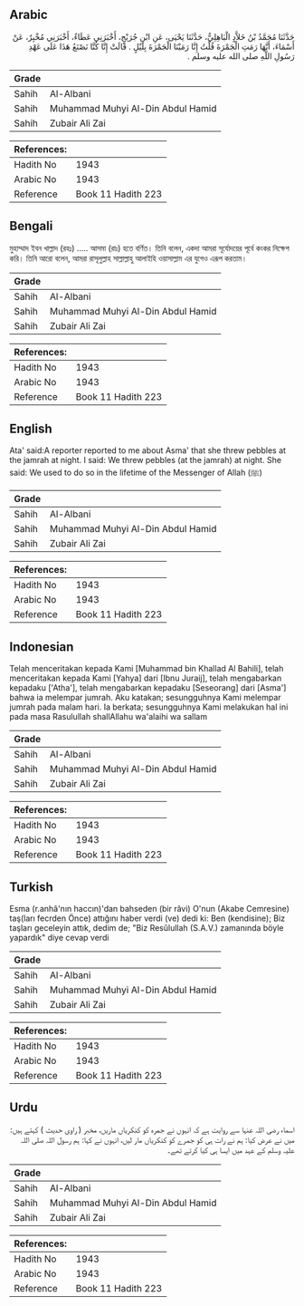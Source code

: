 ## Arabic


<div dir="rtl" lang="ar" style={{fontSize:'larger',backgroundColor:'#f8f9fa',padding:20}}>
حَدَّثَنَا مُحَمَّدُ بْنُ خَلاَّدٍ الْبَاهِلِيُّ، حَدَّثَنَا يَحْيَى، عَنِ ابْنِ جُرَيْجٍ، أَخْبَرَنِي عَطَاءٌ، أَخْبَرَنِي مُخْبِرٌ، عَنْ أَسْمَاءَ، أَنَّهَا رَمَتِ الْجَمْرَةَ قُلْتُ إِنَّا رَمَيْنَا الْجَمْرَةَ بِلَيْلٍ ‏.‏ قَالَتْ إِنَّا كُنَّا نَصْنَعُ هَذَا عَلَى عَهْدِ رَسُولِ اللَّهِ صلى الله عليه وسلم ‏.‏
</div>
<div style={{backgroundColor:'#f8f9fa',padding:20, marginBottom: 10}}><table> <thead> <tr> <th>Grade</th> <th></th> </tr> </thead> <tbody> <tr><td>Sahih</td><td>Al-Albani</td></tr><tr><td>Sahih</td><td>Muhammad Muhyi Al-Din Abdul Hamid</td></tr><tr><td>Sahih</td><td>Zubair Ali Zai</td></tr></tbody></table><table> <thead> <tr> <th>References:</th> <th></th> </tr> </thead> <tbody><tr><td>Hadith No</td><td>1943</td></tr><tr><td>Arabic No</td><td>1943</td></tr><tr><td>Reference</td><td>Book 11 Hadith 223</td></tr></tbody></table></div>

## Bengali


<div dir="ltr" lang="bn" style={{fontSize:'larger',backgroundColor:'#f8f9fa',padding:20}}>
মুহাম্মাদ ইবন খাল্লাদ (রহঃ) ..... আসমা (রাঃ) হতে বর্ণিত। তিনি বলেন, একদা আমরা সূর্যোদয়ের পূর্বে কংকর নিক্ষেপ করি। তিনি আরো বলেন, আমরা রাসূলুল্লাহ সাল্লাল্লাহু আলাইহি ওয়াসাল্লাম এর যুগেও এরূপ করতাম।
</div>
<div style={{backgroundColor:'#f8f9fa',padding:20, marginBottom: 10}}><table> <thead> <tr> <th>Grade</th> <th></th> </tr> </thead> <tbody> <tr><td>Sahih</td><td>Al-Albani</td></tr><tr><td>Sahih</td><td>Muhammad Muhyi Al-Din Abdul Hamid</td></tr><tr><td>Sahih</td><td>Zubair Ali Zai</td></tr></tbody></table><table> <thead> <tr> <th>References:</th> <th></th> </tr> </thead> <tbody><tr><td>Hadith No</td><td>1943</td></tr><tr><td>Arabic No</td><td>1943</td></tr><tr><td>Reference</td><td>Book 11 Hadith 223</td></tr></tbody></table></div>

## English


<div dir="ltr" lang="en" style={{fontSize:'larger',backgroundColor:'#f8f9fa',padding:20}}>
Ata' said:A reporter reported to me about Asma' that she threw pebbles at the jamrah at night. I said: We threw pebbles (at the jamrah) at night. She said: We used to do so in the lifetime of the Messenger of Allah (ﷺ)
</div>
<div style={{backgroundColor:'#f8f9fa',padding:20, marginBottom: 10}}><table> <thead> <tr> <th>Grade</th> <th></th> </tr> </thead> <tbody> <tr><td>Sahih</td><td>Al-Albani</td></tr><tr><td>Sahih</td><td>Muhammad Muhyi Al-Din Abdul Hamid</td></tr><tr><td>Sahih</td><td>Zubair Ali Zai</td></tr></tbody></table><table> <thead> <tr> <th>References:</th> <th></th> </tr> </thead> <tbody><tr><td>Hadith No</td><td>1943</td></tr><tr><td>Arabic No</td><td>1943</td></tr><tr><td>Reference</td><td>Book 11 Hadith 223</td></tr></tbody></table></div>

## Indonesian


<div dir="ltr" lang="id" style={{fontSize:'larger',backgroundColor:'#f8f9fa',padding:20}}>
Telah menceritakan kepada Kami [Muhammad bin Khallad Al Bahili], telah menceritakan kepada Kami [Yahya] dari [Ibnu Juraij], telah mengabarkan kepadaku ['Atha'], telah mengabarkan kepadaku [Seseorang] dari [Asma'] bahwa ia melempar jumrah. Aku katakan; sesungguhnya Kami melempar jumrah pada malam hari. Ia berkata; sesungguhnya Kami melakukan hal ini pada masa Rasulullah shallAllahu wa'alaihi wa sallam
</div>
<div style={{backgroundColor:'#f8f9fa',padding:20, marginBottom: 10}}><table> <thead> <tr> <th>Grade</th> <th></th> </tr> </thead> <tbody> <tr><td>Sahih</td><td>Al-Albani</td></tr><tr><td>Sahih</td><td>Muhammad Muhyi Al-Din Abdul Hamid</td></tr><tr><td>Sahih</td><td>Zubair Ali Zai</td></tr></tbody></table><table> <thead> <tr> <th>References:</th> <th></th> </tr> </thead> <tbody><tr><td>Hadith No</td><td>1943</td></tr><tr><td>Arabic No</td><td>1943</td></tr><tr><td>Reference</td><td>Book 11 Hadith 223</td></tr></tbody></table></div>

## Turkish


<div dir="ltr" lang="tr" style={{fontSize:'larger',backgroundColor:'#f8f9fa',padding:20}}>
Esma (r.anhâ'nın haccın)'dan bahseden (bir râvi) O'nun (Akabe Cemresine) taş(ları fecrden Önce) attığını haber verdi (ve) dedi ki: Ben (kendisine); Biz taşları geceleyin attık, dedim de; "Biz Resûlullah (S.A.V.) zamanında böyle yapardık" diye cevap verdi
</div>
<div style={{backgroundColor:'#f8f9fa',padding:20, marginBottom: 10}}><table> <thead> <tr> <th>Grade</th> <th></th> </tr> </thead> <tbody> <tr><td>Sahih</td><td>Al-Albani</td></tr><tr><td>Sahih</td><td>Muhammad Muhyi Al-Din Abdul Hamid</td></tr><tr><td>Sahih</td><td>Zubair Ali Zai</td></tr></tbody></table><table> <thead> <tr> <th>References:</th> <th></th> </tr> </thead> <tbody><tr><td>Hadith No</td><td>1943</td></tr><tr><td>Arabic No</td><td>1943</td></tr><tr><td>Reference</td><td>Book 11 Hadith 223</td></tr></tbody></table></div>

## Urdu


<div dir="rtl" lang="ur" style={{fontSize:'larger',backgroundColor:'#f8f9fa',padding:20}}>
اسماء رضی اللہ عنہا سے روایت ہے کہ انہوں نے جمرہ کو کنکریاں ماریں، مخبر ( راوی حدیث ) کہتے ہیں: میں نے عرض کیا: ہم نے رات ہی کو جمرے کو کنکریاں مار لیں، انہوں نے کہا: ہم رسول اللہ صلی اللہ علیہ وسلم کے عہد میں ایسا ہی کیا کرتے تھے۔
</div>
<div style={{backgroundColor:'#f8f9fa',padding:20, marginBottom: 10}}><table> <thead> <tr> <th>Grade</th> <th></th> </tr> </thead> <tbody> <tr><td>Sahih</td><td>Al-Albani</td></tr><tr><td>Sahih</td><td>Muhammad Muhyi Al-Din Abdul Hamid</td></tr><tr><td>Sahih</td><td>Zubair Ali Zai</td></tr></tbody></table><table> <thead> <tr> <th>References:</th> <th></th> </tr> </thead> <tbody><tr><td>Hadith No</td><td>1943</td></tr><tr><td>Arabic No</td><td>1943</td></tr><tr><td>Reference</td><td>Book 11 Hadith 223</td></tr></tbody></table></div>